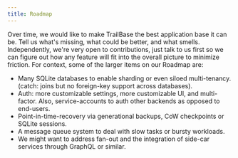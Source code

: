 ```yaml
---
title: Roadmap
---
```


Over time, we would like to make TrailBase the best application base it can be.
Tell us what's missing, what could be better, and what smells.
Independently, we're very open to contributions, just talk to us first so we
can figure out how any feature will fit into the overall picture to minimize
friction.
For context, some of the larger items on our Roadmap are:

- Many SQLite databases to enable sharding or even siloed multi-tenancy.
  (catch: joins but no foreign-key support across databases).
- Auth: more customizable settings, more customizable UI, and multi-factor.
  Also, service-accounts to auth other backends as opposed to end-users.
- Point-in-time-recovery via generational backups, CoW checkpoints or SQLite
  sessions.
- A message queue system to deal with slow tasks or bursty workloads.
- We might want to address fan-out and the integration of side-car services
  through GraphQL or similar.
